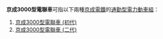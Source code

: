 {{NoteTA
|T=zh-hans:京成3000型电力动车组; zh-tw:京成3000型電聯車; zh-hk:京成3000型電力動車組;
|1=zh-hans:电力动车组; zh-tw:電聯車; zh-hk:電力動車組;
}}
'''京成3000型電聯車'''可指以下兩種[[京成電鐵|京成電鐵]]的[[通勤型電力動車組|通勤型電力動車組]]：
# [[京成3000型電聯車_(初代)|京成3000型電聯車 (初代)]]
# [[京成3000型電力動車組_(二代)|京成3000型電聯車 (二代)]]
{{disambig|Cat=八字以上消歧義}}